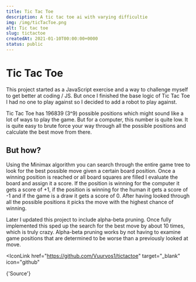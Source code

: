 ```yaml
---
title: Tic Tac Toe
description: A tic tac toe ai with varying difficultie
img: /img/ticTacToe.png
alt: Tic tac toe
slug: tictactoe
createdAt: 2021-01-10T00:00:00+0000
status: public
---
```


# Tic Tac Toe

This project started as a JavaScript exercise and a way to challenge myself to get better at coding / JS. But once I finished the base logic of Tic Tac Toe I had no one to play against so I decided to add a robot to play against.

Tic Tac Toe has 196839 (3^9) possible positions which might sound like a lot of ways to play the game. But for a computer, this number is quite low. It is quite easy to brute force your way through all the possible positions and calculate the best move from there.



<TicTacToe client:load></TicTacToe>

## But how?

Using the Minimax algorithm you can search through the entire game tree to look for the best possible move given a certain board position.
Once a winning position is reached or all board squares are filled I evaluate the board and assign it a score. If the position is winning for the computer it gets a score of +1, if the position is winning for the human it gets a score of -1 and if the game is a draw it gets a score of 0. After having looked through all the possible positions it picks the move with the highest chance of winning.

Later I updated this project to include alpha-beta pruning. Once fully implemented this sped up the search for the best move by about 10 times, which is truly crazy. Alpha-beta pruning works by not having to examine game positions that are determined to be worse than a previously looked at move.

<IconLink
  href="https://github.com/Vuurvos1/tictactoe"
  target="_blank"
  icon="github"
>
  {'Source'}
</IconLink>
